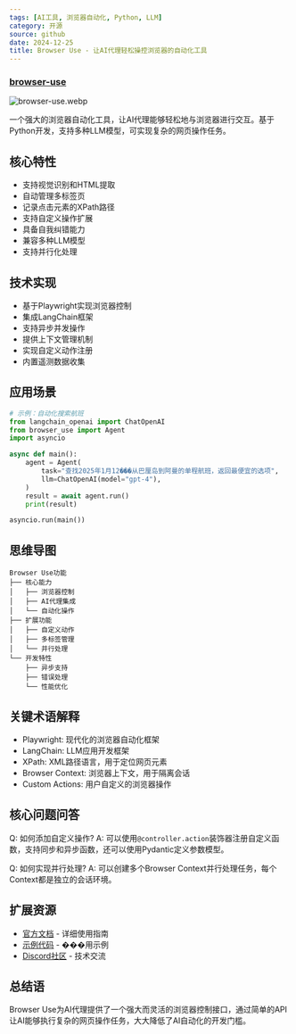 ```yaml
---
tags: [AI工具, 浏览器自动化, Python, LLM]
category: 开源
source: github
date: 2024-12-25
title: Browser Use - 让AI代理轻松操控浏览器的自动化工具
---
```


### [browser-use](https://github.com/browser-use/browser-use)

![browser-use.webp](https://img.mengpeng.tech/i/2024/12/25/676b96506cb9b.webp)

一个强大的浏览器自动化工具，让AI代理能够轻松地与浏览器进行交互。基于Python开发，支持多种LLM模型，可实现复杂的网页操作任务。

## 核心特性
- 支持视觉识别和HTML提取
- 自动管理多标签页
- 记录点击元素的XPath路径
- 支持自定义操作扩展
- 具备自我纠错能力
- 兼容多种LLM模型
- 支持并行化处理

## 技术实现
- 基于Playwright实现浏览器控制
- 集成LangChain框架
- 支持异步并发操作
- 提供上下文管理机制
- 实现自定义动作注册
- 内置遥测数据收集

## 应用场景
```python
# 示例：自动化搜索航班
from langchain_openai import ChatOpenAI
from browser_use import Agent
import asyncio

async def main():
    agent = Agent(
        task="查找2025年1月12���从巴厘岛到阿曼的单程航班，返回最便宜的选项",
        llm=ChatOpenAI(model="gpt-4"),
    )
    result = await agent.run()
    print(result)

asyncio.run(main())
```

## 思维导图
```
Browser Use功能
├── 核心能力
│   ├── 浏览器控制
│   ├── AI代理集成
│   └── 自动化操作
├── 扩展功能
│   ├── 自定义动作
│   ├── 多标签管理
│   └── 并行处理
└── 开发特性
    ├── 异步支持
    ├── 错误处理
    └── 性能优化
```

## 关键术语解释
- Playwright: 现代化的浏览器自动化框架
- LangChain: LLM应用开发框架
- XPath: XML路径语言，用于定位网页元素
- Browser Context: 浏览器上下文，用于隔离会话
- Custom Actions: 用户自定义的浏览器操作

## 核心问题问答
Q: 如何添加自定义操作?
A: 可以使用`@controller.action`装饰器注册自定义函数，支持同步和异步函数，还可以使用Pydantic定义参数模型。

Q: 如何实现并行处理?
A: 可以创建多个Browser Context并行处理任务，每个Context都是独立的会话环境。

## 扩展资源
- [官方文档](https://browser-use.com/) - 详细使用指南
- [示例代码](https://github.com/browser-use/browser-use/tree/main/examples) - ���用示例
- [Discord社区](https://discord.gg/browser-use) - 技术交流

## 总结语
Browser Use为AI代理提供了一个强大而灵活的浏览器控制接口，通过简单的API让AI能够执行复杂的网页操作任务，大大降低了AI自动化的开发门槛。 